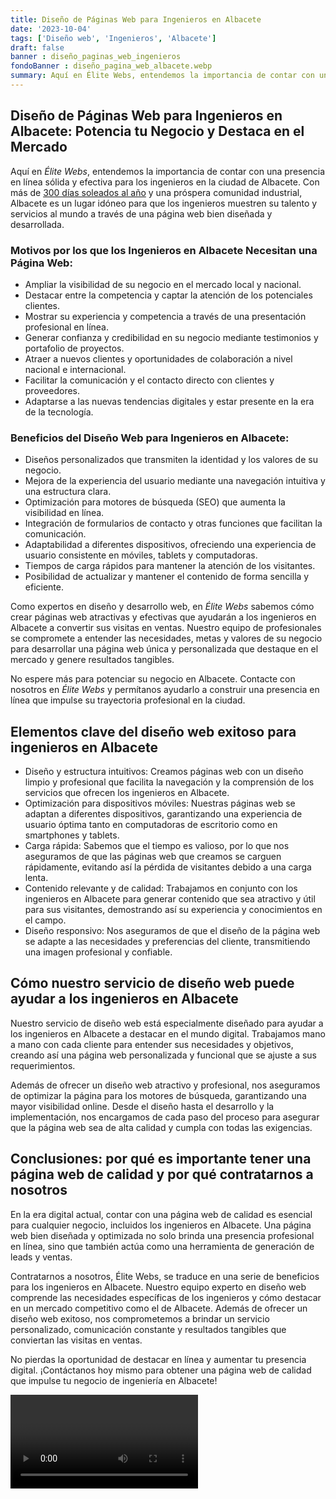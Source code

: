 ```yaml
---
title: Diseño de Páginas Web para Ingenieros en Albacete
date: '2023-10-04'
tags: ['Diseño web', 'Ingenieros', 'Albacete']
draft: false
banner : diseño_paginas_web_ingenieros
fondoBanner : diseño_pagina_web_albacete.webp
summary: Aquí en Élite Webs, entendemos la importancia de contar con una presencia en línea sólida y efectiva para los ingenieros en la ciudad de Albacete. Con más de [300 días soleados al año](https//www.eldigitalcastillalamancha.es/actualidad/817852115/AlbaceteVicepresidentainstitucionaldestacaAEMETConvention2019.html) y una próspera comunidad industrial, Albacete es un lugar idóneo para que los ingenieros muestren su talento y servicios al mundo a través de una página web bien diseñada y desarrollada.
---
```


## Diseño de Páginas Web para Ingenieros en Albacete: Potencia tu Negocio y Destaca en el Mercado

Aquí en *Élite Webs*, entendemos la importancia de contar con una presencia en línea sólida y efectiva para los ingenieros en la ciudad de Albacete. Con más de [300 días soleados al año](https://www.eldigitalcastillalamancha.es/actualidad/817852115/Albacete-Vicepresidenta-institucional-destaca-AEMET-Convention-2019.html) y una próspera comunidad industrial, Albacete es un lugar idóneo para que los ingenieros muestren su talento y servicios al mundo a través de una página web bien diseñada y desarrollada.

### Motivos por los que los Ingenieros en Albacete Necesitan una Página Web:

- Ampliar la visibilidad de su negocio en el mercado local y nacional.
- Destacar entre la competencia y captar la atención de los potenciales clientes.
- Mostrar su experiencia y competencia a través de una presentación profesional en línea.
- Generar confianza y credibilidad en su negocio mediante testimonios y portafolio de proyectos.
- Atraer a nuevos clientes y oportunidades de colaboración a nivel nacional e internacional.
- Facilitar la comunicación y el contacto directo con clientes y proveedores.
- Adaptarse a las nuevas tendencias digitales y estar presente en la era de la tecnología.

### Beneficios del Diseño Web para Ingenieros en Albacete:

- Diseños personalizados que transmiten la identidad y los valores de su negocio.
- Mejora de la experiencia del usuario mediante una navegación intuitiva y una estructura clara.
- Optimización para motores de búsqueda (SEO) que aumenta la visibilidad en línea.
- Integración de formularios de contacto y otras funciones que facilitan la comunicación.
- Adaptabilidad a diferentes dispositivos, ofreciendo una experiencia de usuario consistente en móviles, tablets y computadoras.
- Tiempos de carga rápidos para mantener la atención de los visitantes.
- Posibilidad de actualizar y mantener el contenido de forma sencilla y eficiente.

Como expertos en diseño y desarrollo web, en *Élite Webs* sabemos cómo crear páginas web atractivas y efectivas que ayudarán a los ingenieros en Albacete a convertir sus visitas en ventas. Nuestro equipo de profesionales se compromete a entender las necesidades, metas y valores de su negocio para desarrollar una página web única y personalizada que destaque en el mercado y genere resultados tangibles.

No espere más para potenciar su negocio en Albacete. Contacte con nosotros en *Élite Webs* y permítanos ayudarlo a construir una presencia en línea que impulse su trayectoria profesional en la ciudad.

<GifSeo />

<Cta />

## Elementos clave del diseño web exitoso para ingenieros en Albacete

- Diseño y estructura intuitivos: Creamos páginas web con un diseño limpio y profesional que facilita la navegación y la comprensión de los servicios que ofrecen los ingenieros en Albacete.
- Optimización para dispositivos móviles: Nuestras páginas web se adaptan a diferentes dispositivos, garantizando una experiencia de usuario óptima tanto en computadoras de escritorio como en smartphones y tablets.
- Carga rápida: Sabemos que el tiempo es valioso, por lo que nos aseguramos de que las páginas web que creamos se carguen rápidamente, evitando así la pérdida de visitantes debido a una carga lenta.
- Contenido relevante y de calidad: Trabajamos en conjunto con los ingenieros en Albacete para generar contenido que sea atractivo y útil para sus visitantes, demostrando así su experiencia y conocimientos en el campo.
- Diseño responsivo: Nos aseguramos de que el diseño de la página web se adapte a las necesidades y preferencias del cliente, transmitiendo una imagen profesional y confiable.

## Cómo nuestro servicio de diseño web puede ayudar a los ingenieros en Albacete

Nuestro servicio de diseño web está especialmente diseñado para ayudar a los ingenieros en Albacete a destacar en el mundo digital. Trabajamos mano a mano con cada cliente para entender sus necesidades y objetivos, creando así una página web personalizada y funcional que se ajuste a sus requerimientos.

Además de ofrecer un diseño web atractivo y profesional, nos aseguramos de optimizar la página para los motores de búsqueda, garantizando una mayor visibilidad online. Desde el diseño hasta el desarrollo y la implementación, nos encargamos de cada paso del proceso para asegurar que la página web sea de alta calidad y cumpla con todas las exigencias.

## Conclusiones: por qué es importante tener una página web de calidad y por qué contratarnos a nosotros

En la era digital actual, contar con una página web de calidad es esencial para cualquier negocio, incluidos los ingenieros en Albacete. Una página web bien diseñada y optimizada no solo brinda una presencia profesional en línea, sino que también actúa como una herramienta de generación de leads y ventas.

Contratarnos a nosotros, Élite Webs, se traduce en una serie de beneficios para los ingenieros en Albacete. Nuestro equipo experto en diseño web comprende las necesidades específicas de los ingenieros y cómo destacar en un mercado competitivo como el de Albacete. Además de ofrecer un diseño web exitoso, nos comprometemos a brindar un servicio personalizado, comunicación constante y resultados tangibles que conviertan las visitas en ventas.

No pierdas la oportunidad de destacar en línea y aumentar tu presencia digital. ¡Contáctanos hoy mismo para obtener una página web de calidad que impulse tu negocio de ingeniería en Albacete!

<Video />

<CtaBot job='Ingenieros' city='Albacete'/>

<Gmaps query='Albacete+españa+maps' />